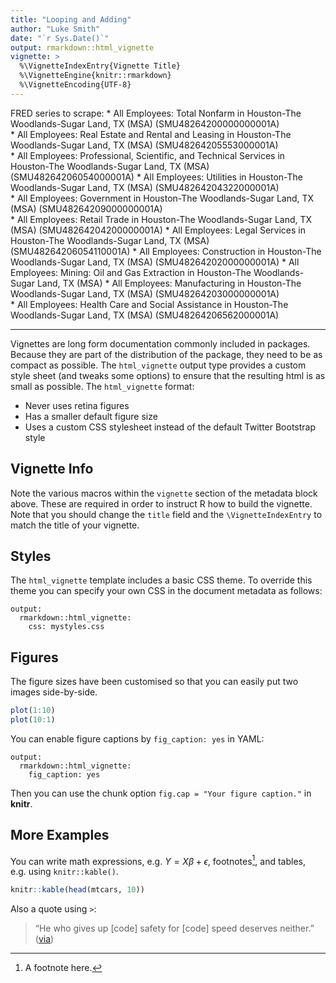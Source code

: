 ```yaml
---
title: "Looping and Adding"
author: "Luke Smith"
date: "`r Sys.Date()`"
output: rmarkdown::html_vignette
vignette: >
  %\VignetteIndexEntry{Vignette Title}
  %\VignetteEngine{knitr::rmarkdown}
  %\VignetteEncoding{UTF-8}
---
```


FRED series to scrape:
* All Employees: Total Nonfarm in Houston-The Woodlands-Sugar Land, TX (MSA) (SMU48264200000000001A)	
* All Employees: Real Estate and Rental and Leasing in Houston-The Woodlands-Sugar Land, TX (MSA) (SMU48264205553000001A)	
* All Employees: Professional, Scientific, and Technical Services in Houston-The Woodlands-Sugar Land, TX (MSA) (SMU48264206054000001A)	
* All Employees: Utilities in Houston-The Woodlands-Sugar Land, TX (MSA) (SMU48264204322000001A)	
* All Employees: Government in Houston-The Woodlands-Sugar Land, TX (MSA) (SMU48264209000000001A)	
* All Employees: Retail Trade in Houston-The Woodlands-Sugar Land, TX (MSA) (SMU48264204200000001A)	
* All Employees: Legal Services in Houston-The Woodlands-Sugar Land, TX (MSA) (SMU48264206054110001A)
* All Employees: Construction in Houston-The Woodlands-Sugar Land, TX (MSA) (SMU48264202000000001A)	
* All Employees: Mining: Oil and Gas Extraction in Houston-The Woodlands-Sugar Land, TX (MSA)
* All Employees: Manufacturing in Houston-The Woodlands-Sugar Land, TX (MSA) (SMU48264203000000001A)	
* All Employees: Health Care and Social Assistance in Houston-The Woodlands-Sugar Land, TX (MSA) (SMU48264206562000001A)	

---
Vignettes are long form documentation commonly included in packages. Because they are part of the distribution of the package, they need to be as compact as possible. The `html_vignette` output type provides a custom style sheet (and tweaks some options) to ensure that the resulting html is as small as possible. The `html_vignette` format:

- Never uses retina figures
- Has a smaller default figure size
- Uses a custom CSS stylesheet instead of the default Twitter Bootstrap style

## Vignette Info

Note the various macros within the `vignette` section of the metadata block above. These are required in order to instruct R how to build the vignette. Note that you should change the `title` field and the `\VignetteIndexEntry` to match the title of your vignette.

## Styles

The `html_vignette` template includes a basic CSS theme. To override this theme you can specify your own CSS in the document metadata as follows:

    output: 
      rmarkdown::html_vignette:
        css: mystyles.css

## Figures

The figure sizes have been customised so that you can easily put two images side-by-side. 

```r
plot(1:10)
plot(10:1)
```

You can enable figure captions by `fig_caption: yes` in YAML:

    output:
      rmarkdown::html_vignette:
        fig_caption: yes

Then you can use the chunk option `fig.cap = "Your figure caption."` in **knitr**.

## More Examples

You can write math expressions, e.g. $Y = X\beta + \epsilon$, footnotes^[A footnote here.], and tables, e.g. using `knitr::kable()`.

```r
knitr::kable(head(mtcars, 10))
```

Also a quote using `>`:

> "He who gives up [code] safety for [code] speed deserves neither."
([via](https://twitter.com/hadleywickham/status/504368538874703872))
